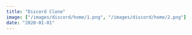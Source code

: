 ```yaml
---
title: "Discord Clone"
image: ["/images/discord/home/1.png", "/images/discord/home/2.png"]
date: "2020-01-01"
---
```


<Header
  title="Discord Clone"
  img="/images/discord/3.PNG"
  alt="Discord Picture"
/>
<List
  tec={["NextJS", "GraphQL", "Nexus", "Prisma"]}
  lib={["Framer Motion", "Formik", "Yup", "TailwindCSS", "Headless UI"]}
  year="2022"
  client="common:own-project"
  website=""
  repo="https://github.com/AguzzDev/discord-clone"
/>
<Galery
  imgs={[
    "/images/discord/4.PNG",
    "/images/discord/3.PNG",
    "/images/discord/1.PNG",
    "/images/discord/2.PNG",
    "/images/discord/5.PNG",
    "/images/discord/6.PNG",
  ]}
  alt="Discord Clone"
/>
